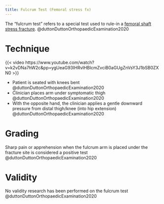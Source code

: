 ```yaml
---
title: Fulcrum Test (Femoral stress fx)
---
```


The "fulcrum test" refers to a special test used to rule-in a [femoral shaft stress fracture]({{< var femoral-shaft-stress-fracture.path >}}). @duttonDuttonOrthopaedicExamination2020



# Technique
{{< video https://www.youtube.com/watch?v=k2vDNa7hW2c&pp=ygUeaG93IHRvIHBlcmZvciB0aGUgZnVsY3J1bSB0ZXN0 >}}


- Patient is seated with knees bent @duttonDuttonOrthopaedicExamination2020
- Clinician places arm under symptomatic thigh @duttonDuttonOrthopaedicExamination2020
- With the opposite hand, the clinician applies a gentle downward pressure from distal thigh/knee (into hip extension) @duttonDuttonOrthopaedicExamination2020

# Grading
Sharp pain or apprehension when the fulcrum arm is placed under the fracture site is considered a positive test @duttonDuttonOrthopaedicExamination2020




# Validity

No validity research has been performed on the fulcrum test @duttonDuttonOrthopaedicExamination2020